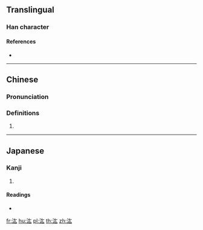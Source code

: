 ==Translingual==

===Han character===
{{Han char|rn=85|rad=水|as=04|sn=7|four=34130|canj=EKI,XEKI|ids=⿰氵厷}}

====References====
* {{Han ref|kx=0607.170|dkj=17159|dj=1001.040|hdz=31561.050|uh=6C6F|ud=27759|bh=CB52|bd=52050}}

----

==Chinese==
{{zh-forms}}

===Pronunciation===
{{zh-pron
|m=hóng
|c=wang4
|mc=
|oc=
|ma=
|cat=a
}}

===Definitions===
{{zh-hanzi}}

# {{zh-only|泓汯|(''of currents'') [[whirling]]; [[swirling]]}}

----

==Japanese==

===Kanji===
{{ja-kanji|grade=|rs=水04}}

# {{defn|lang=ja|sort=水04}}

====Readings====
* {{ja-readings|on=[[こう]] (kō), [[おう]] (ō)|kun=}}

[[fr:汯]]
[[hu:汯]]
[[pl:汯]]
[[th:汯]]
[[zh:汯]]